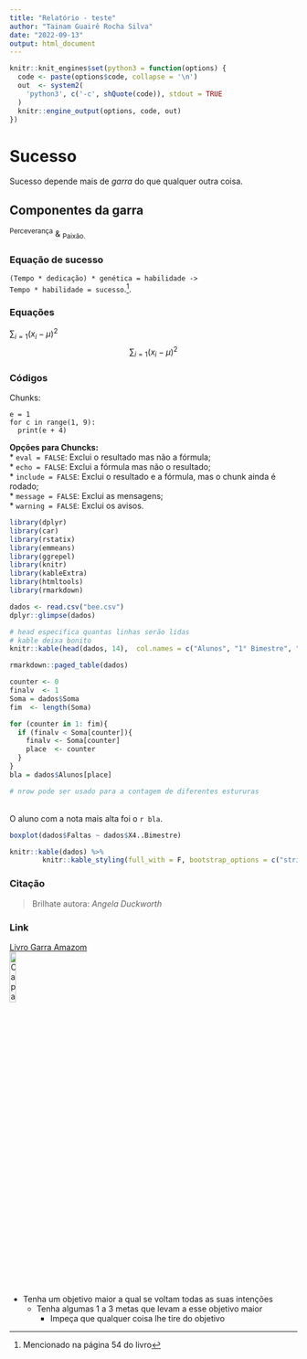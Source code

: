 ```yaml
---
title: "Relatório - teste"
author: "Tainam Guairê Rocha Silva"
date: "2022-09-13"
output: html_document
---
```


```R
knitr::knit_engines$set(python3 = function(options) {
  code <- paste(options$code, collapse = '\n')
  out  <- system2(
    'python3', c('-c', shQuote(code)), stdout = TRUE
  )
  knitr::engine_output(options, code, out)
})
```


# Sucesso

Sucesso depende mais de *garra*  do que qualquer outra coisa.
 
## Componentes da garra

^Perceverança^  &  ~Paixão.~  

### Equação de sucesso

`(Tempo * dedicação) * genética = habilidade ->`   
`Tempo * habilidade = sucesso`.[^2].  

[^2]: Mencionado na página 54 do livro  
  
### Equações

$\sum_{i = 1} (x_i - \mu)^2$  
$$\sum_{i = 1} (x_i - \mu)^2$$

### Códigos

Chunks:
```python3
e = 1
for c in range(1, 9):
  print(e + 4)
```

**Opções para Chuncks:**  
* `eval = FALSE`: Exclui o resultado mas não a fórmula;  
* `echo = FALSE`: Exclui a fórmula mas não o resultado;  
* `include = FALSE`: Exclui o resultado e a fórmula, mas o chunk ainda é rodado;  
* `message = FALSE`: Exclui as mensagens;  
* `warning = FALSE`: Exclui os avisos.  


```r
library(dplyr)  
library(car)
library(rstatix)
library(emmeans)
library(ggrepel)
library(knitr)
library(kableExtra)
library(htmltools)
library(rmarkdown)
```


```r
dados <- read.csv("bee.csv")
dplyr::glimpse(dados)
```

```r
# head especifica quantas linhas serão lidas
# kable deixa bonito
knitr::kable(head(dados, 14),  col.names = c("Alunos", "1° Bimestre", "2° Bimestre", "3° Bimestre", "4° Bimestre", "Faltas", "Soma", "Média", "Situação", "Resultado final"))
```

```r
rmarkdown::paged_table(dados)
```
```r
counter <- 0
finalv  <- 1
Soma = dados$Soma
fim  <- length(Soma)

for (counter in 1: fim){
  if (finalv < Soma[counter]){
    finalv <- Soma[counter]
    place  <- counter
  }
}
bla = dados$Alunos[place]

# nrow pode ser usado para a contagem de diferentes estururas
```

<br>
O aluno com a nota mais alta foi o `r bla`.

```r
boxplot(dados$Faltas ~ dados$X4..Bimestre)
```

```r
knitr::kable(dados) %>%
        knitr::kable_styling(full_with = F, bootstrap_options = c("striped", "hover", "condensed", "responsive"))
```

### Citação  
> Brilhate autora: *Angela Duckworth*  

### Link
[Livro Garra Amazom](https://www.amazon.com.br/Garra-paix%C3%A3o-perseveran%C3%A7a-Angela-Duckworth-ebook/dp/B01IW83LPM)  
![Capa do Livro](https://m.media-amazon.com/images/I/51s-R+MfnFL.jpg){ width=15% }


* Tenha um objetivo maior a qual se voltam todas as suas intenções
  + Tenha algumas 1 a 3 metas que levam a esse objetivo maior
    - Impeça que qualquer coisa lhe tire do objetivo
    
